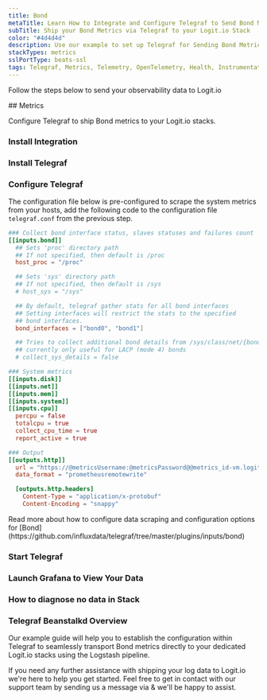 ```yaml
---
title: Bond
metaTitle: Learn How to Integrate and Configure Telegraf to Send Bond Metrics
subTitle: Ship your Bond Metrics via Telegraf to your Logit.io Stack
color: "#4d4d4d"
description: Use our example to set up Telegraf for Sending Bond Metrics to Your Logit.io Stacks.
stackTypes: metrics
sslPortType: beats-ssl
tags: Telegraf, Metrics, Telemetry, OpenTelemetry, Health, Instrumentation, Bond, Prometheus, Networking, Network Bonding
---
```


Follow the steps below to send your observability data to Logit.io

<Steps>
  ## Metrics

  Configure Telegraf to ship Bond metrics to your Logit.io stacks.
  
  ### Install Integration
  <InstallIntegration/>

  ### Install Telegraf

  <InstallTelegraf />

  ### Configure Telegraf

  The configuration file below is pre-configured to scrape the system metrics from your hosts, add the following code to the configuration file `telegraf.conf` from the previous step.

  ```toml copy showLineNumbers /@metricsUsername/ /@metricsPassword/ /@metrics_id/ /@vmAgentPort/
  ### Collect bond interface status, slaves statuses and failures count
  [[inputs.bond]]
    ## Sets 'proc' directory path
    ## If not specified, then default is /proc
    host_proc = "/proc"

    ## Sets 'sys' directory path
    ## If not specified, then default is /sys
    # host_sys = "/sys"

    ## By default, telegraf gather stats for all bond interfaces
    ## Setting interfaces will restrict the stats to the specified
    ## bond interfaces.
    bond_interfaces = ["bond0", "bond1"]

    ## Tries to collect additional bond details from /sys/class/net/{bond}
    ## currently only useful for LACP (mode 4) bonds
    # collect_sys_details = false

  ### System metrics
  [[inputs.disk]]
  [[inputs.net]]
  [[inputs.mem]]
  [[inputs.system]]
  [[inputs.cpu]]
    percpu = false
    totalcpu = true
    collect_cpu_time = true
    report_active = true

  ### Output
  [[outputs.http]]
    url = "https://@metricsUsername:@metricsPassword@@metrics_id-vm.logit.io:@vmAgentPort/api/v1/write"
    data_format = "prometheusremotewrite"

    [outputs.http.headers]
      Content-Type = "application/x-protobuf"
      Content-Encoding = "snappy"
  ```

  <Callout type="info">
    Read more about how to configure data scraping and configuration options for [Bond](https://github.com/influxdata/telegraf/tree/master/plugins/inputs/bond)
  </Callout>

  ### Start Telegraf

  <StartTelegraf />

  ### Launch Grafana to View Your Data

  <LaunchVisualizer type="metrics" />

  ### How to diagnose no data in Stack

  <DiagnoseNoData />

</Steps>

### Telegraf Beanstalkd Overview

Our example guide will help you to establish the configuration within Telegraf to seamlessly transport Bond metrics directly to your dedicated 
Logit.io stacks using the Logstash pipeline.

If you need any further assistance with shipping your log data to Logit.io we're here to help you get started. Feel free to get in contact with 
our support team by sending us a message via <IntercomButton text="live chat" /> & we'll be happy to assist.